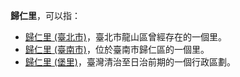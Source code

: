 '''歸仁里'''，可以指：
* [[歸仁里_(臺北市)|歸仁里 (臺北市)]]，臺北市龍山區曾經存在的一個里。
* [[歸仁里_(臺南市)|歸仁里 (臺南市)]]，位於臺南市歸仁區的一個里。
* [[歸仁里_(堡里)|歸仁里 (堡里)]]，臺灣清治至日治前期的一個行政區劃。
{{消歧義|cat=三字臺灣里名消歧義}}